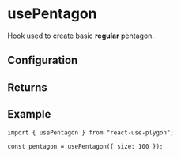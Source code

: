 ---
---


# usePentagon

Hook used to create basic **regular** pentagon.

<SimpleUsePentagon />

## Configuration

<NSidesRegPolygonNote hookName="usePentagon" shapeName="pentagon" sides="5" />

<RegularPolygonProps />

<PrimitiveConfig />

## Returns

<PrimitiveReturns configType="PolygonConfig" />

## Example

```tsx
import { usePentagon } from "react-use-plygon";

const pentagon = usePentagon({ size: 100 });
```
